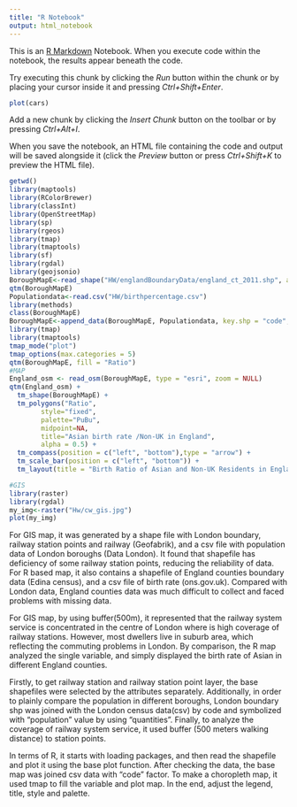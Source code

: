 ```yaml
---
title: "R Notebook"
output: html_notebook
---
```


This is an [R Markdown](http://rmarkdown.rstudio.com) Notebook. When you execute code within the notebook, the results appear beneath the code. 

Try executing this chunk by clicking the *Run* button within the chunk or by placing your cursor inside it and pressing *Ctrl+Shift+Enter*. 

```r
plot(cars)
```

Add a new chunk by clicking the *Insert Chunk* button on the toolbar or by pressing *Ctrl+Alt+I*.

When you save the notebook, an HTML file containing the code and output will be saved alongside it (click the *Preview* button or press *Ctrl+Shift+K* to preview the HTML file).
```r
getwd()
library(maptools)
library(RColorBrewer)
library(classInt)
library(OpenStreetMap)
library(sp)
library(rgeos)
library(tmap)
library(tmaptools)
library(sf)
library(rgdal)
library(geojsonio)
BoroughMapE<-read_shape("HW/englandBoundaryData/england_ct_2011.shp", as.sf= TRUE)
qtm(BoroughMapE)
Populationdata<-read.csv("HW/birthpercentage.csv")
library(methods)
class(BoroughMapE)
BoroughMapE<-append_data(BoroughMapE, Populationdata, key.shp = "code", key.data = "Code", ignore.duplicates = TRUE)                         
library(tmap)
library(tmaptools)
tmap_mode("plot")
tmap_options(max.categories = 5)
qtm(BoroughMapE, fill = "Ratio")
#MAP
England_osm <- read_osm(BoroughMapE, type = "esri", zoom = NULL)
qtm(England_osm) + 
  tm_shape(BoroughMapE) + 
  tm_polygons("Ratio", 
        style="fixed",
        palette="PuBu",
        midpoint=NA,
        title="Asian birth rate /Non-UK in England",
        alpha = 0.5) + 
  tm_compass(position = c("left", "bottom"),type = "arrow") + 
  tm_scale_bar(position = c("left", "bottom")) +
  tm_layout(title = "Birth Ratio of Asian and Non-UK Residents in England", legend.position = c("left", "bottom"))

#GIS
library(raster)
library(rgdal)
my_img<-raster("Hw/cw_gis.jpg")
plot(my_img)
```
For GIS map, it was generated by a shape file with London boundary, railway station points and railway (Geofabrik), and a csv file with population data of London boroughs (Data London). It found that shapefile has deficiency of some railway station points, reducing the reliability of data. For R based map, it also contains a shapefile of England counties boundary data (Edina census), and a csv file of birth rate (ons.gov.uk). Compared with London data, England counties data was much difficult to collect and faced problems with missing data.

For GIS map, by using buffer(500m), it represented that the railway system service is concentrated in the centre of London where is high coverage of railway stations. However, most dwellers live in suburb area, which reflecting the commuting problems in London. By comparison, the R map analyzed the single variable, and simply displayed the birth rate of Asian in different England counties.

Firstly, to get railway station and railway station point layer, the base shapefiles were selected by the attributes separately. Additionally, in order to plainly compare the population in different boroughs, London boundary shp was joined with the London census data(csv) by code and symbolized with "population" value by using "quantities". Finally, to analyze the coverage of railway system service, it used buffer (500 meters walking distance) to station points. 

In terms of R, it starts with loading packages, and then read the shapefile and plot it using the base plot function. After checking the data, the base map was joined csv data with "code" factor. To make a choropleth map, it used tmap to fill the variable and plot map. In the end, adjust the legend, title, style and palette. 

